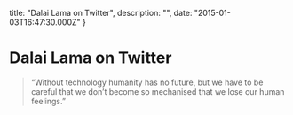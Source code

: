 


  title: "Dalai Lama on Twitter",
  description: "",
  date: "2015-01-03T16:47:30.000Z"
}


# Dalai Lama on Twitter


<blockquote >“Without technology humanity has no future, but we have to be careful that we don’t become so mechanised that we lose our human feelings.”</blockquote>

  